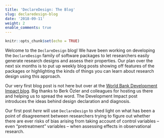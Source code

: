 ```yaml
---
title: 'DeclareDesign: The Blog'
slug: declaredesign-blog
date: '2018-09-11'
weight: 2
enable_comments: true
---
```


```r
knitr::opts_chunk$set(echo = TRUE)
```

Welcome to the `DeclareDesign` blog! We have been working on developing the `DeclareDesign` family of software packages to let researchers easily generate research designs and assess their properties. Our plan over the next six months is to put up weekly blog posts showing off features of the packages or highlighting the kinds of things you can learn about research design using this approach.

Our very first blog post is not here but over at the [World Bank Development Impact blog](https://blogs.worldbank.org/impactevaluations/declaring-and-diagnosing-research-designs "DeclareDesign Introduction"). Big thanks to Berk &Ouml;zler and colleagues for hosting us there and helping us to spread the word. The Development Impact post introduces the ideas behind design declaration and diagnosis.

Our first post *here* will use `DeclareDesign` to shed light on what has been a point of disagreement between researchers trying to figure out whether there are ever risks of bias arising from taking account of control variables -- even "pretreatment" variables -- when assessing effects in observational research.
